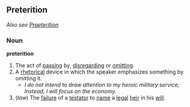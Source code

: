 ==Preterition==
''Also see [[Praeterition]]''
===Noun===
'''preterition'''
#The act of [[pass]]ing by, [[disregard]]ing or [[omit]]ting.
#A [[rhetoric]]al device in which the speaker emphasizes something by omitting it.
#*''I do not intend to draw attention to my heroic military service; Instead, I will focus on the economy.''
#(''law'') The [[failure]] of a [[testator]] to [[name]] a [[legal]] [[heir]] in his [[will]].